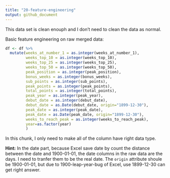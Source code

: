 ```yaml
---
title: "20-feature-engineering"
output: github_document
---
```


This data set is clean enouph and I don't need to clean the data as normal.

Basic feature engineering on raw merged data:
```r
df <- df %>% 
  mutate(weeks_at_number_1 = as.integer(weeks_at_number_1),
         weeks_top_10 = as.integer(weeks_top_10),
         weeks_top_25 = as.integer(weeks_top_25),
         weeks_top_50 = as.integer(weeks_top_50),
         peak_position = as.integer(peak_position),
         bonus_weeks = as.integer(bonus_weeks),
         sub_points = as.integer(sub_points),
         peak_points = as.integer(peak_points),
         total_points = as.integer(total_points),
         peak_year = as.integer(peak_year),
         debut_date = as.integer(debut_date),
         debut_date = as.Date(debut_date, origin="1899-12-30"), 
         peak_date = as.integer(peak_date),
         peak_date = as.Date(peak_date, origin="1899-12-30"),
         weeks_to_reach_peak = as.integer(weeks_to_reach_peak),
         year=as.factor(year)
         )
```

In this chunk, I only need to make all of the column have right data type.

**Hint:** In the date part, because Excel save date by count the distance between the date and 1900-01-01, the date columns in the raw data are the days. I need to tranfer them to be the real date. The `origin` attribute shoule be 1900-01-01, but due to 1900-leap-year-bug of Excel, use 1899-12-30 can get right answer.